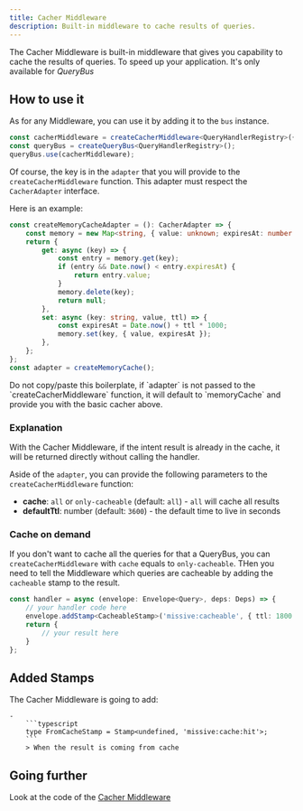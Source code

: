 ```yaml
---
title: Cacher Middleware
description: Built-in middleware to cache results of queries.
---
```



The Cacher Middleware is built-in middleware that gives you capability to cache the results of queries. To speed up your application.
It's only available for _QueryBus_

## How to use it

As for any Middleware, you can use it by adding it to the `bus` instance.

```typescript
const cacherMiddleware = createCacherMiddleware<QueryHandlerRegistry>({ adapter, cache: 'all', defaultTtl: 3600 });
const queryBus = createQueryBus<QueryHandlerRegistry>();
queryBus.use(cacherMiddleware);
```

Of course, the key is in the `adapter` that you will provide to the `createCacherMiddleware` function. 
This adapter must respect the `CacherAdapter` interface.

Here is an example: 

```typescript
const createMemoryCacheAdapter = (): CacherAdapter => {
    const memory = new Map<string, { value: unknown; expiresAt: number }>();
    return {
        get: async (key) => {
            const entry = memory.get(key);
            if (entry && Date.now() < entry.expiresAt) {
                return entry.value;
            }
            memory.delete(key);
            return null;
        },
        set: async (key: string, value, ttl) => {
            const expiresAt = Date.now() + ttl * 1000;
            memory.set(key, { value, expiresAt });
        },
    };
};
const adapter = createMemoryCache();
```
<Aside title="We got you cover!" type="tip">
Do not copy/paste this boilerplate, if `adapter` is not passed to the `createCacherMiddleware` function,
it will default to `memoryCache` and provide you with the basic cacher above.
</Aside>

### Explanation

With the Cacher Middleware, if the intent result is already in the cache, it will be returned directly without
calling the handler.

Aside of the `adapter`, you can provide the following parameters to the `createCacherMiddleware` function:
- **cache**: `all` or `only-cacheable` (default: `all`) - `all` will cache all results
- **defaultTtl**: number (default: `3600`) - the default time to live in seconds

### Cache on demand

If you don't want to cache all the queries for that a QueryBus, you can `createCacherMiddleware` with `cache` equals to `only-cacheable`.
THen you need to tell the Middleware which queries are cacheable by adding the `cacheable` stamp to the result. 

```typescript
const handler = async (envelope: Envelope<Query>, deps: Deps) => {
    // your handler code here
    envelope.addStamp<CacheableStamp>('missive:cacheable', { ttl: 1800 });
    return {
        // your result here
    }
};
```

## Added Stamps 

The Cacher Middleware is going to add:

    -     
        ```typescript
        type FromCacheStamp = Stamp<undefined, 'missive:cache:hit'>;
        ```
        > When the result is coming from cache


## Going further

<div class='flex flex-row'>
    <span className='pr-2'>Look at the code of the </span>
    <a href="https://github.com/Missive-js/missive.js/tree/main/libs/missive.js/src/middlewares/cacher-middleware.ts" class="contents" target="_blank"><Icon name="github" class="mr-2"/>Cacher Middleware</a>
</div>
